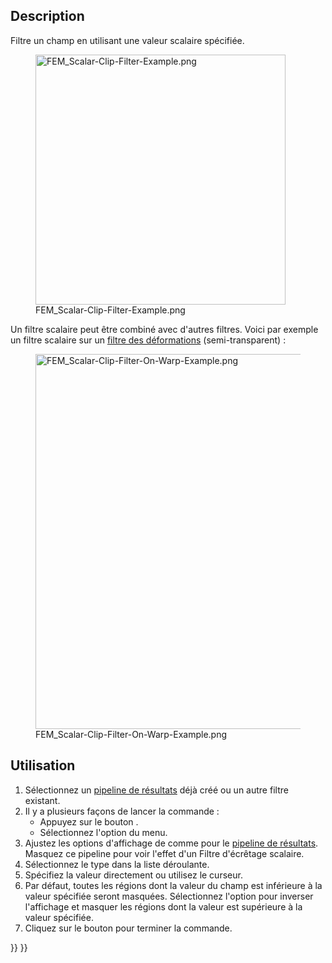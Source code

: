<languages/>

{{Docnav/fr
|[[FEM_PostFilterWarp/fr|Filtre des déformations]]
|[[FEM_PostFilterCutFunction/fr|Filtre de découpe selon une fonction]]
|[[FEM_Workbench/fr|Atelier FEM]]
|IconL=FEM_PostFilterWarp.svg
|IconR=FEM_PostFilterCutFunction.svg
|IconC=Workbench_FEM.svg
}}

<div class="mw-translate-fuzzy">
{{GuiCommand/fr
|Name=FEM PostFilterClipScalar
|Name/fr=FEM Filtre d'écrêtage scalaire
|MenuLocation=Résultats → Filtre d'écrêtage scalaire
|Workbenches=[[FEM_Workbench/fr|FEM]]
|SeeAlso=[[FEM_PostPipelineFromResult/fr|FEM Pipeline de résultats]], [[FEM_tutorial/fr|FEM Tutoriel]]
}}
</div>

==Description==

Filtre un champ en utilisant une valeur scalaire spécifiée.

[[File:FEM_Scalar-Clip-Filter-Example.png|400px]]

{{Caption|Un résultat de filtre d'écrêtage scalaire.</br>Le pipeline original est l'objet semi-transparent.}}

Un filtre scalaire peut être combiné avec d'autres filtres. Voici par exemple un filtre scalaire sur un [[FEM_PostFilterWarp/fr|filtre des déformations]] (semi-transparent) :

[[File:FEM_Scalar-Clip-Filter-On-Warp-Example.png|600px]]

<span id="Usage"></span>
==Utilisation==

<div class="mw-translate-fuzzy">
# Sélectionnez un [[FEM_PostPipelineFromResult/fr|pipeline de résultats]] déjà créé ou un autre filtre existant.
# Il y a plusieurs façons de lancer la commande :
#* Appuyez sur le bouton {{Button|[[Image:FEM_PostFilterClipScalar.svg|16px]] [[FEM_EquationDeformation/fr|Filtre d'écrêtage scalaire]]}}.
#* Sélectionnez l'option {{MenuCommand|Résultats → [[Image:FEM_PostFilterClipScalar.svg|16px]] Filtre d'écrêtage scalaire}} du menu.
# Ajustez les options d'affichage de {{MenuCommand|Résultats}} comme pour le [[FEM_PostPipelineFromResult/fr|pipeline de résultats]]. Masquez ce pipeline pour voir l'effet d'un Filtre d'écrêtage scalaire.
# Sélectionnez le type {{MenuCommand|Scalaire}} dans la liste déroulante.
# Spécifiez la valeur {{MenuCommand|Filtre scalaire}} directement ou utilisez le curseur.
# Par défaut, toutes les régions dont la valeur du champ est inférieure à la valeur spécifiée seront masquées. Sélectionnez l'option {{MenuCommand|Inverser l'écrêtage}} pour inverser l'affichage et masquer les régions dont la valeur est supérieure à la valeur spécifiée.
# Cliquez sur le bouton {{Button|OK}} pour terminer la commande.
</div>


{{Docnav/fr
|[[FEM_PostFilterWarp/fr|Filtre des déformations]]
|[[FEM_PostFilterCutFunction/fr|Filtre de découpe selon une fonction]]
|[[FEM_Workbench/fr|Atelier FEM]]
|IconL=FEM_PostFilterWarp.svg
|IconR=FEM_PostFilterCutFunction.svg
|IconC=Workbench_FEM.svg
}}

{{FEM Tools navi{{#translation:}}}}
{{Userdocnavi{{#translation:}}}}
{{clear}}